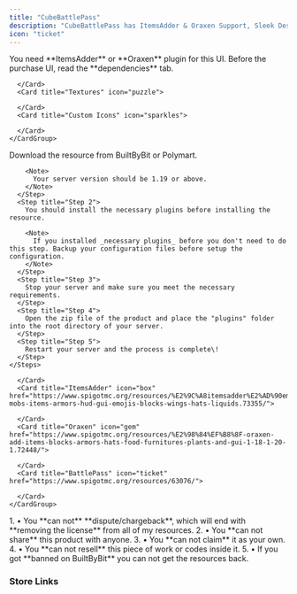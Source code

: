 ```yaml
---
title: "CubeBattlePass"
description: "CubeBattlePass has ItemsAdder & Oraxen Support, Sleek Design, Premade Resource Pack and much more!"
icon: "ticket"
---
```


<Info>
  You need **ItemsAdder** or **Oraxen** plugin for this UI. Before the purchase UI, read the **dependencies** tab.
</Info>

<Tabs>
  <Tab title="Features">
    <CardGroup cols="4">
      <Card title="Custom GUI" icon="window">
        
      </Card>
      <Card title="Textures" icon="puzzle">
        
      </Card>
      <Card title="Custom Icons" icon="sparkles">
        
      </Card>
    </CardGroup>
  </Tab>
  <Tab title="Installation">
    <Steps>
      <Step title="Step 1">
        Download the resource from BuiltByBit or Polymart.

        <Note>
          Your server version should be 1.19 or above.
        </Note>
      </Step>
      <Step title="Step 2">
        You should install the necessary plugins before installing the resource.

        <Note>
          If you installed _necessary plugins_ before you don't need to do this step. Backup your configuration files before setup the configuration.
        </Note>
      </Step>
      <Step title="Step 3">
        Stop your server and make sure you meet the necessary requirements.
      </Step>
      <Step title="Step 4">
        Open the zip file of the product and place the "plugins" folder into the root directory of your server.
      </Step>
      <Step title="Step 5">
        Restart your server and the process is complete\!
      </Step>
    </Steps>
  </Tab>
  <Tab title="Dependencies">
    <CardGroup cols="4">
      <Card title="Spigot 1.19+" icon="puzzle">
        
      </Card>
      <Card title="ItemsAdder" icon="box" href="https://www.spigotmc.org/resources/%E2%9C%A8itemsadder%E2%AD%90emotes-mobs-items-armors-hud-gui-emojis-blocks-wings-hats-liquids.73355/">
        
      </Card>
      <Card title="Oraxen" icon="gem" href="https://www.spigotmc.org/resources/%E2%98%84%EF%B8%8F-oraxen-add-items-blocks-armors-hats-food-furnitures-plants-and-gui-1-18-1-20-1.72448/">
        
      </Card>
      <Card title="BattlePass" icon="ticket" href="https://www.spigotmc.org/resources/63076/">
        
      </Card>
    </CardGroup>
  </Tab>
  <Tab title="ToS">
    <Frame>
      1. • You **can not** **dispute/chargeback**, which will end with **removing the license** from all of my resources.
      2. • You **can not share** this product with anyone.
      3. • You **can not claim** it as your own.
      4. • You **can not resell** this piece of work or codes inside it.
      5. • If you got **banned on BuiltByBit** you can not get the resources back.
    </Frame>
  </Tab>
</Tabs>

### <Icon icon="shop" size="23" />  Store Links

<CardGroup cols="4">
  <Card title="BuiltByBit" icon="cube" href="https://builtbybit.com/resources/shopui-itemsadder-oraxen.38422/">
    
  </Card>
  <Card title="Polymart" icon="p" href="https://polymart.org/resource/shopui-itemsadder-amp-oraxen.5419">
    
  </Card>
</CardGroup>